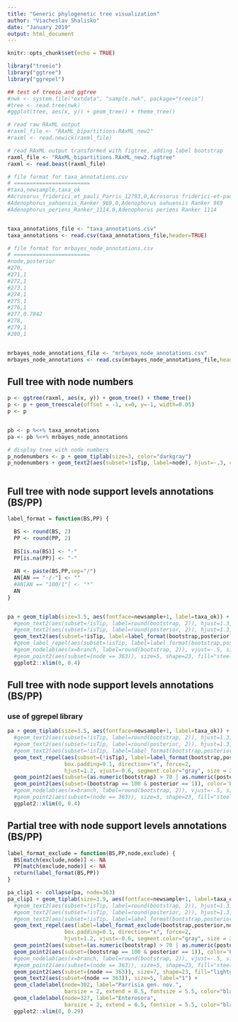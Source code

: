 ---
title: "Generic phylogenetic tree visualization"
author: "Viacheslav Shalisko"
date: "January 2019"
output: html_document
---

```{r setup, include=FALSE}
knitr::opts_chunk$set(echo = TRUE)
```

```{r}
library("treeio")
library("ggtree")
library("ggrepel")
```

```{r}
## test of treeio and ggtree
#nwk <- system.file("extdata", "sample.nwk", package="treeio")
#tree <- read.tree(nwk)
#ggplot(tree, aes(x, y)) + geom_tree() + theme_tree()
```

```{r}
# read raw RAxML output
#raxml_file <- "RAxML_bipartitions.RAxML_new2"
#raxml <- read.newick(raxml_file)

# read RAxML output transformed with figtree, adding label bootstrap
raxml_file <- "RAxML_bipartitions.RAxML_new2.figtree"
raxml <- read.beast(raxml_file)

# file format for taxa_annotations.csv
# ========================
#taxa,newsample,taxa_ok
#Acrosorus_friderici_et_pauli_Parris_12793,0,Acrosorus friderici-et-pauli Parris 12793
#Adenophorus_oahuensis_Ranker_969,0,Adenophorus oahuensis Ranker 969
#Adenophorus_periens_Ranker_1114,0,Adenophorus periens Ranker 1114


taxa_annotations_file <- "taxa_annotations.csv"
taxa_annotations <- read.csv(taxa_annotations_file,header=TRUE)

# file format for mrbayes_node_annotations.csv
# ========================
#node,posterior
#270,
#271,1
#272,1
#273,1
#274,1
#275,1
#276,1
#277,0.7842
#278,
#279,1
#280,1


mrbayes_node_annotations_file <- "mrbayes_node_annotations.csv"
mrbayes_node_annotations <- read.csv(mrbayes_node_annotations_file,header=TRUE)

```


## Full tree with node numbers

```{r fig.height = 35, fig.width = 10}


p <- ggtree(raxml, aes(x, y)) + geom_tree() + theme_tree()
p <- p + geom_treescale(offset = -1, x=0, y=-1, width=0.05)
p <- p 


pb <- p %<+% taxa_annotations
pa <- pb %<+% mrbayes_node_annotations

# display tree with node numbers
p_nodenumbers <- p + geom_tiplab(size=3, color="darkgray")
p_nodenumbers + geom_text2(aes(subset=!isTip, label=node), hjust=-.3, color="red", size=3) + geom_nodepoint(color='red')



```

## Full tree with node support levels annotations (BS/PP)

```{r fig.height = 50, fig.width = 10}
label_format = function(BS,PP) {

  BS <- round(BS, 2)
  PP <- round(PP, 2)
  
  BS[is.na(BS)] <- "-"
  PP[is.na(PP)] <- "-"
  
  AN <- paste(BS,PP,sep="/")
  AN[AN == "-/-"] <- ""
  #AN[AN == "100/1"] <- "*"
  AN
}


pa + geom_tiplab(size=3.5, aes(fontface=newsample+1, label=taxa_ok)) + 
  #geom_text2(aes(subset=!isTip, label=round(bootstrap, 2)), hjust=1.3, vjust=-0.8, size=3) +
  #geom_text2(aes(subset=!isTip, label=round(posterior, 2)), hjust=1.3, vjust=-0.2, color="red", size=2) +
  geom_text2(aes(subset=!isTip, label=label_format(bootstrap,posterior)), hjust=1.3, vjust=-0.8, size=2.5) +
  #geom_label_repel(aes(subset=!isTip, label=label_format(bootstrap,posterior)), size = 2.5) + 
  #geom_nodelab(aes(x=branch, label=round(bootstrap, 2)), vjust=-.5, size=2) + 
  #geom_point2(aes(subset=(node == 363)), size=5, shape=23, fill="steelblue") + 
  ggplot2::xlim(0, 0.4)
```

## Full tree with node support levels annotations (BS/PP)
### use of ggrepel library

```{r fig.height = 50, fig.width = 10}

pa + geom_tiplab(size=3.5, aes(fontface=newsample+1, label=taxa_ok)) + 
  #geom_text2(aes(subset=!isTip, label=round(bootstrap, 2)), hjust=1.3, vjust=-0.8, size=3) +
  #geom_text2(aes(subset=!isTip, label=round(posterior, 2)), hjust=1.3, vjust=-0.2, color="red", size=2) +
  #geom_text2(aes(subset=!isTip, label=label_format(bootstrap,posterior)), hjust=1.3, vjust=-0.8, size=2.5) +
  geom_text_repel(aes(subset=(!isTip), label=label_format(bootstrap,posterior)), 
                  box.padding=0.1, direction="x", force=2,
                  hjust=1.2, vjust=-0.6, segment.color="gray", size = 2.5) + 
  geom_point2(aes(subset=(as.numeric(bootstrap) > 70 | as.numeric(posterior > 0.9))), color='gray40', size=1.5) +  
  geom_point2(aes(subset=(bootstrap == 100 & posterior == 1)), color='black', size=1.5) +  
  #geom_nodelab(aes(x=branch, label=round(bootstrap, 2)), vjust=-.5, size=2) + 
  #geom_point2(aes(subset=(node == 363)), size=5, shape=23, fill="steelblue") + 
  ggplot2::xlim(0, 0.4)

```

## Partial tree with node support levels annotations (BS/PP)
 
```{r fig.height = 20, fig.width = 14}
label_format_exclude = function(BS,PP,node,exclude) {
  BS[match(exclude,node)] <- NA
  PP[match(exclude,node)] <- NA
  return(label_format(BS,PP))
}

pa_clip1 <- collapse(pa, node=363)
pa_clip1 + geom_tiplab(size=3.9, aes(fontface=newsample+1, label=taxa_ok)) + 
  #geom_text2(aes(subset=!isTip, label=round(bootstrap, 2)), hjust=1.3, vjust=-0.8, size=3) +
  #geom_text2(aes(subset=!isTip, label=round(posterior, 2)), hjust=1.3, vjust=-0.2, color="red", size=2) +
  #geom_text2(aes(subset=!isTip, label=label_format(bootstrap,posterior)), hjust=1.3, vjust=-0.8, size=2.5) +
  geom_text_repel(aes(label=label_format_exclude(bootstrap,posterior,node,c(363))), 
                  box.padding=0.1, direction="x", force=2,
                  hjust=1.2, vjust=-0.6, segment.color="gray", size = 2.5) + 
  geom_point2(aes(subset=(as.numeric(bootstrap) > 70 | as.numeric(posterior > 0.9))), color='black', size=1.5) +  
  geom_point2(aes(subset=(bootstrap == 100 & posterior == 1)), color='black', size=1.5) +  
  #geom_nodelab(aes(x=branch, label=round(bootstrap, 2)), vjust=-.5, size=2) + 
  #geom_point2(aes(subset=(node == 363)), size=5, shape=23, fill="steelblue") + 
  geom_point2(aes(subset=(node == 363)), size=7, shape=23, fill="lightgray") + 
  geom_text2(aes(subset=(node == 363)), size=5, label="1") + 
  geom_cladelabel(node=302, label="Parrisia gen. nov.", 
                  barsize = 2, extend = 0.5, fontsize = 5.5, color="black", offset=.09) +
  geom_cladelabel(node=327, label="Enterosora", 
                  barsize = 2, extend = 0.5, fontsize = 5.5, color="black", offset=.1) +  
  ggplot2::xlim(0, 0.29)

```

